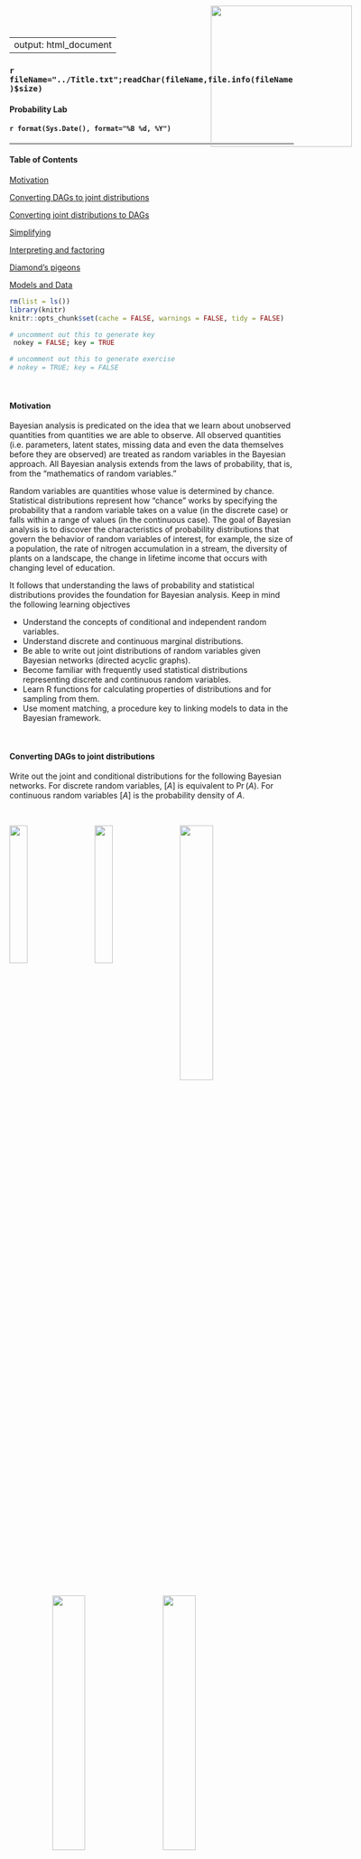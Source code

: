 <style>

/* uncomment out this to generate exercise */
/* .hider {display: none;}  
/* .hider2 {display: inline;} 

/* uncomment out this to generate key */
 .hider {display: inline;}  
  .hider2 {display: none;}  

</style>

---
output: html_document
---

<img src="../Logo.png" style="position:absolute;top:10px;right:125px;width:250px;height=250px" />

### `r fileName="../Title.txt";readChar(fileName,file.info(fileName)$size)`
#### Probability Lab
#### `r format(Sys.Date(), format="%B %d, %Y")`

- - -

#### Table of Contents

[Motivation][]

[Converting DAGs to joint distributions][]

[Converting joint distributions to DAGs][]

[Simplifying][]

[Interpreting and factoring][]

[Diamond's pigeons][]

[Models and Data][]

```r
rm(list = ls())
library(knitr)
knitr::opts_chunk$set(cache = FALSE, warnings = FALSE, tidy = FALSE)

# uncomment out this to generate key
 nokey = FALSE; key = TRUE

# uncomment out this to generate exercise
# nokey = TRUE; key = FALSE
```

<br>

#### Motivation

Bayesian analysis is predicated on the idea that we learn about unobserved quantities from quantities we are able to observe.  All observed quantities (i.e. parameters, latent states, missing data and even the data themselves before they are observed) are treated as random variables in the Bayesian approach.  All Bayesian analysis extends from the laws of probability, that is, from the "mathematics of random variables."

Random variables are quantities whose value is determined by chance.  Statistical distributions represent how "chance" works by specifying the probability that a random variable takes on a value (in the discrete case) or falls within a range of values (in the continuous case).  The goal of Bayesian analysis is to discover the characteristics of probability distributions that govern the behavior of random variables of interest, for example, the size of a population, the rate of nitrogen accumulation in a stream, the diversity of plants on a landscape, the change in lifetime income that occurs with changing level of education.

It follows that understanding the laws of probability and statistical distributions provides the foundation for Bayesian analysis. Keep in mind the following learning objectives

- Understand the concepts of conditional and independent random variables.
- Understand discrete and continuous marginal distributions.
- Be able to write out joint distributions of random variables given Bayesian networks (directed acyclic graphs).
- Become familiar with frequently used statistical distributions representing discrete and continuous random variables. 
- Learn R functions for calculating properties of distributions and for sampling from them.
- Use moment matching, a procedure key to linking models to data in the Bayesian framework.

<br>

#### Converting DAGs to joint distributions

Write out the joint and conditional distributions for the following Bayesian networks. For discrete random variables, $\big[A\big]$ is equivalent to $\Pr\big(A\big)$. For continuous random variables $\big[A\big]$ is the probability density of $A$.

<br>

<img src="DAG1.png" style="float: left; width: 25%; margin-right: 5%; margin-left: 0%; margin-bottom: 0.5em;">
<img src="DAG2.png" style="float: left; width: 25%; margin-right: 5%; margin-bottom: 0.5em;">
<img src="DAG3.png" style="float: left; width: 34%; margin-right: 5%; margin-bottom: 0.5em;">
<p style="clear: both;">

<br>

<img src="DAG4.png" style="float: left; width: 34%; margin-right: 5%; margin-left: 15%; margin-bottom: 0.5em;">
<img src="DAG5.png" style="float: left; width: 34%; margin-right: 5%; margin-bottom: 0.5em;">
<p style="clear: both;">

<div class="hider">
\begin{eqnarray}
& &\textrm{1.}\quad\big[a,b,c,d,e\big]  = 
\big[a \mid b,c\big]\big[b\mid d,e\big]\big[c\big]\big[d\big]\big[e\big] \\[1em]
& &\textrm{2.}\quad\big[y,\mu,\beta_1,\beta_2,\sigma^2_p,\sigma^2_o\big]  = \big[y\mid \mu,\sigma^2_o\big]\big[\mu\mid \sigma^2_p,\beta_1,\beta_2\big]\big[\sigma^2_p\big]\big[\beta_1\big]\big[\beta_2\big]\big[\sigma^2_o\big]\\[1em]
& &\textrm{3.}\quad\big[y,x,\mu,\phi_1,\phi_2,\sigma \big] = \big[y\mid x, z \big] \big[x \mid \mu, \sigma \big]\big[z \mid \phi_1,\phi_2\big]\big[\sigma\big]\big[\phi_1\big]\big[\phi_2\big]\big[\mu\big]\\[1em]
& &\textrm{4.}\quad\big[y_1,y_2,z,\theta_1,\theta_2,\gamma_1,\gamma_2,\gamma_3\big] = \big[y_1\mid\theta_1,z\big]\big[y_2\mid \theta_2,z\big]\big[z\mid\gamma_1,\gamma_2,\gamma_3\big]\big[\theta_1\big]\big[\theta_2\big]\big[\gamma_1\big]\big[\gamma_2\big]
\big[\gamma_3\big]\\[1em]
& &\textrm{5.}\quad\big[A,B,D,E,F,H\big] = \big[A \mid D,E\,\big]\big[D \mid H\big]\big[B \mid H,F\big]\big[E\big]\big[H\big]\big[F\big]
\end{eqnarray}
</div>

<br>

#### Converting joint distributions to DAGs

Draw Bayesian networks (DAGs) for the joint and conditional distributions below.

\begin{eqnarray}
& &\textrm{I.}\quad \Pr\big(A,B\big)  =  \Pr\big(A\mid B\big)\Pr\big(B\big)\\[1em]
& &\textrm{II.}\quad \Pr\big(A,B,C\big)  =  \Pr\big(A \mid B,C\big)\Pr\big(B\mid C\big)\Pr\big(C\big)\\[1em]
& &\textrm{III.}\quad \Pr\big(A,B,C,D\big)  =  \Pr\big(A \mid C\big)\Pr\big(B \mid C\big)\Pr\big(C \mid D\big)\Pr\big(D\big)\\[1em]
& &\textrm{IV.}\quad \Pr\big(A,B,C,D,E\big)  =  \Pr\big(A \mid C\big)\Pr\big(B\mid C\big)
 \Pr\big(C \mid D,E\big)\Pr\big(D\big)\Pr\big(E\big)\\[1em]
& &\textrm{V.}\quad \Pr\big(A,B,C,D\big)  =  \Pr\big(A \mid B,C,D\big)\Pr\big(B \mid C,D\big)\Pr\big(C \mid D\big),\Pr\big(D\big)\\[1em]
& &\textrm{VI.}\quad \Pr\big(A,B,C,D\big)  =  \Pr\big(A \mid B,C,D\big)\Pr\big(C \mid D\big)\Pr\big(B\big)\Pr\big(D\big)\\[1em]
\end{eqnarray}

<br>

<div class="hider">
<center>
![](DAGS.png)
</center>
</div>
  
<br>

#### Simplifying

Simplify the expression below, given that $z_2$ and $z_3$ are independent random variables. 
$$ \Pr\big(z_1,z_2,z_3\big)=\Pr\big(z_1\mid z_2,z_3\big)\Pr\big(z_2 \mid z_3\big)\Pr\big(z_3\big)$$

<div class="hider">
simplifies to 
$$ \Pr\big(z_1,z_2,z_3\big)=\Pr(z_1\mid z_2,z_3\big)\Pr\big(z_2\big)\Pr\big(z_3\big)$$
because $\Pr\big(z_2\mid z_3\big) = \Pr\big(z_2\big)$ if $z_2$ and $z_3$ are independent.
</div>

<br>

#### Interpreting and factoring

The probability of a vector of observations $\mathbf{y}$ depends on a vector of true ecological states of interest, $\mathbf{z}$, and the parameters in a data model: $\boldsymbol{\theta}_{d}$ and $\sigma_{d}$. The probability of the true states $\mathbf{z}$ depends on the parameters in an ecological process model: $\boldsymbol{\theta}_{p}$ and $\sigma_{p}$. We know that $\boldsymbol{\theta}_{d}$, $\boldsymbol{\theta}_{p}$, $\sigma_{p}$, and $\sigma_{d}$ are all independent.  Write out a factored expression for the joint distribution, $\Pr\big(\mathbf{y},\mathbf{z},\boldsymbol{\theta}_{d},\boldsymbol{\theta}_{p}, \sigma_{p}, \sigma_{d}\big)$. Drawing a Bayesian network will help.

<div class="hider">
$$\Pr\big(\mathbf{y},\mathbf{z},\boldsymbol{\theta}_{d},\boldsymbol{\theta}_{p}, \sigma_{p}, \sigma_{d}\big) = 
\Pr\big(\mathbf{y} \mid \mathbf{z},\boldsymbol{\theta}_{d}, \sigma_{d} \big)\Pr\big(\mathbf{z} \mid \boldsymbol{\theta}_{p}, \sigma_{p}\big)
\Pr\big(\boldsymbol{\theta}_{d}\big)\Pr\big(\boldsymbol{\theta}_{p}\big) \Pr\big(\sigma_{d}\big) \Pr\big(\sigma_{p}\big)$$
<div style="width:200px; height=200px; margin:0 auto;">
<center>
![](dag6.png)
</center>
</div>
</div>

<br>

#### Diamond's pigeons

The holy grail in Bayesian analysis is to discover the *marginal posterior distribution* of unobserved quantities (parameters, latent states, missing data, forecasts) from quantities we are able to observe (data).  It follows that we must understand what marginal distributions are.  The following is an example of a discrete case that also exercises your newly gained familiarity with the laws of probability.

Jared Diamond studied the distribution of fruit pigeons *Ptilinopus rivoli* and *P. solomonensis* on 32 islands in the Bismark archipelago northeast of New Guinea (Table 1). Define the event $R$ as an island being occupied by *P. rivoli*, and the event $S$ as an island being occupied by *P. solomonensis*. The complementary events are that an island is not occupied by *P. solomonensis* $\big(S^c\big)$ and not occupied by *P. rivoli* $\big(R^c\big)$.

<br>

<center>
**Table 1**: Data on distribution of species of fruit pigeons on islands

Status  | Number of Islands
------------- | -------------
*P. rivoli* present, *P. solomonensis* absent | 9
*P. solomonensis* present, *P. rivoli* absent | 18
Both present | 2
Both absent | 3
Total | 32
</center>

<br>

1. Fill in Table 2 to estimate the *marginal* probabilities of presence and absence of the two species.  The cells show the joint probability of the events specified in the row and column.  The right column and the bottom row show the marginal probabilities.  

  a.  What is the sum of the marginal rows?
  b.  What is the sum of the marginal columns?
  c.  Why?  Note, when we marginalize over $R$ we are effectively eliminating $S$ and vice versa.

<div class="hider2">

<br>

<center>
**Table 2**: Estimates of marginal probabilities for island occupancy

Events  | $S$ | $S^c$ | Marginal
------------- | ------------- | ------------- | -------------
$R$ | $\Pr\big(S,R\big)=$ | $\Pr\big(S^c, R\big) =$ | $\Pr\big(R\big)=$
$R^c$ | $\Pr\big(S,R^c\big)=$ | $\Pr\big(S^c, R^c\big) =$ | $\Pr\big(R^c\big)=$
Marginal | $\Pr\big(S\big)=$ | $Pr\big(S^c\big)$ | $=$
</center>
</div>

<div class="hider">

<br>

<center>
**Table 2**: Estimates of marginal probabilities for island occupancy

Events  | $S$ | $S^c$ | Marginal
------------- | ------------- | ------------- | -------------
$R$ | $\Pr\big(S,R\big)=\frac{2}{32}$ | $\Pr\big(S^c, R\big) =\frac{9}{32}$ | $\Pr\big(R\big)=\frac{11}{32}$
$R^c$ | $\Pr\big(S,R^c\big)=\frac{18}{32}$ | $\Pr\big(S^c, R^c\big)=\frac{3}{32}$ | $\Pr\big(R^c\big)=\frac{21}{32}$
Marginal | $\Pr\big(S\big)=\frac{20}{32}$ | $Pr\big(S^c\big)=\frac{12}{32}$ | $=\frac{32}{32}$
</center>
</div>

<br>

2. Use the data in Table 1 and the probabilities in Table 2 to illustrate the rule for the union of two events, the probability that an island contains either species, $\Pr\big(R\cup S\big)$. 

<div class="hider">
\begin{eqnarray}
\Pr\big(R\cup S\big) & = & \Pr\big(R\big) + \Pr\big(S\big) - \Pr\big(S,R\big)\\[1em]
\Pr\big(R\big) & = &\frac{11}{32}\\[1em]
\Pr\big(S\big) & = &\frac{20}{32}\\[1em]
\Pr\big(R,S\big) & = &\frac{2}{32}\\[1em]
\Pr\big(R\cup S\big) & = & \frac{11+20-2}{32}  =  \frac{29}{32}\\[1em]
\end{eqnarray}
</div>

3. Use the marginal probabilities in Table 2 to calculate the probability that an island contains both species i.e., $\Pr\big(R,S\big)$, assuming that $R$ and $S$ are independent.  Compare the results from those calculations with the probability that both species occur on an island calculated directly from the data in Table 1. Interpret the results ecologically.  What is $\Pr\big(R\mid S\big)$? What is $\Pr\big(S\mid R\big)$.

<div class="hider">
If the probabilities are independent, then:
$$\Pr\big(R,S\big) = \Pr\big(R\big)\Pr\big(S\big) = \frac{20}{32}\frac{11}{32} = .215$$
</div>

4. Based on the data in Table 1, the probability that an island is occupied by both species is $\frac{2}{32}=.062$. Diamond interpreted this difference as evidence of niche separation resulting for interspecific competition, an interpretation that stimulated a decade of debate.  What are the conditional probabilities, $\Pr\big(R\mid S\big)$ and $\Pr\big(S \mid R\big)$?

<div class="hider">
\begin{eqnarray}
\Pr\big(R \mid S\big) &=& \cfrac{\Pr\big(R,S\big)}{\Pr\big(S\big)}=\cfrac{\frac{2}{32}}{\frac{20}{32}}=.10\\[2em]
\Pr\big(S \mid R\big) &=& \cfrac{\Pr\big(R,S\big)}{\Pr\big(R\big)}=\cfrac{\frac{2}{32}}{\frac{11}{32}}=.18\\[2em]
& & \\[1em]
\end{eqnarray}
</div>

<br>

#### Models and Data

1. We commonly represent the following general framework for linking models to data:

$$\big[y_i \mid g\big(\mathbf\theta,x_i\big),\sigma^2\big],$$

which represents the probability of obtaining the observation $y_i$ given that our model predicts the mean of a distribution $g\big(\mathbf\theta,x_i\big)$ with variance $\sigma^2$.  Assume we have count data.  What distribution would be a logical choice to model these data?  Write out a model for the data.  

<div class="hider">
The Poisson is a logical choice. We predict the mean of the Poisson for each $x_i$, i.e. $\lambda_i = g\big(\mathbf\theta,x_i\big)$, which also controls the uncertainty because in the Poisson distribution the variance equals the mean.  A model for the data is 

$$ y_i \propto \textrm{Poisson}\big(g\big(\mathbf\theta,x_i\big)\big).$$
</div>

<br>

2. Choose the appropriate distribution for the types of data shown below and justify your decision.

* The mass of carbon in above ground biomass in square m plot.
* The number of seals on a haul-out beach in the gulf of AK.
* Presence or absence of an invasive species in forest patches.
* The probability that a white male will vote republican in a presidential election.
* The number of individuals in four mutually exclusive income categories.
* The number of diseased individuals in a sample of 100.
* The political party affiliation (democrat, republican, independent) of a voter. 

<div class="hider">

<br>

<center>
Random variable  | Distribution | Justification 
|------------------------------|-----------------|---------------------------------------------------------
The mass of carbon in above ground biomass in square m plot.| gamma or lognormal | Continuous and non-negative
The number of seals on a haul-out beach in the gulf of AK | Poisson or negative binomial | Counts
Presence or absence of an invasive species in forest patches | Bernoulli | zero or one
The probability that a white male will vote republican in a presidential election | beta | zero to one
The number of individuals in four mutually exclusive income categories | multinomial | counts in more than two categories
The number of diseased individuals in a sample of 100 | binomial | counts in two categories, number of successes on a given number of trials.
The political party affiliation (democrat, republican, independent) of a voter. | multinomial | counts in more than two categories
</center>
</div>

<br>

3. Find the mean, variance, and 95% quantiles of 10000 random draws from a Poisson distribution with $\lambda=33.32$.

``` r
lambda <- 33.32
n <- 10000
y <- rpois(n, lambda)
mean(y)
var(y)
quantile (y, c(0.025, 0.975))
```

<br>

4. Simulate one observation of survey data with five categories on a likert scale, i.e. strongly disagree to strongly agree.  Assume a sample of 80 respondents and the following probabilities:

a.  Strongly disagree = 0.07
b.  Disagree = .13
c.  Neither agree nor disagree = .15
d.  Agree = .23
e.  Strongly agree = .42
    
``` r

prob <- c(.07,.13,.15,.23,.42)
size <- 80 
n <- 1 
rmultinom(n, size, prob)
```

<br>

5. The average above ground biomass in a 1 km^2^ of sagebrush grassland is 103.4 g/m^2^, with a standard deviation of 23.3. You clip a 1 m^2^ plot. Write out the model for the data.  What is the probability density of an observation of 94 assuming the data are normally distributed? What is the probability that your plot will contain between 90 and 110 gm of biomass? Is there a problem using normal distribution? 

<div class="hider">
$$y \sim \textrm{normal}(103.4, 23.3^{2})$$
</div>

``` r
x <- 94 
mean <- 103.4
sd <- 23.3
dnorm(x, mean, sd)

q <- c(110, 90) 
p.bound <- pnorm(q, mean = mean, sd = sd)
p.bound[1] - p.bound[2]
```

<div class="hider">
The normal distribution isn't an ideal choice because it extends below 0, which isn't possible for measurements of above ground biomass.
</div>

<br>

6. The prevalence of a disease in a population is the proportion of the population that is infected with the disease. Prevalence of chronic wasting disease in male mule deer on winter range near Fort Collins, CO is 12 percent. A sample of 24 male deer included 4 infected individuals. Write out a model for the data. What is the probability of obtaining these data conditional on the given prevalence (p=0.12)?

<div class="hider">
$$y_i \sim \textrm{binomial}(24, 0.12)$$
</div>

``` r
x <- 4 
size <- 24
p <- 0.12
dbinom(x, size, p)
```

<br>

7. Researchers know that the true proportion of related age-sex classifications for elk in Rocky Mountain National Park are: *Adult females* (p = 0.56), *Yearling males* (p = 0.06), *Bulls* (p = 0.16), and *Calves* (p = 0.22). What is the probability of obtaining the classification data conditional on the known sex-age population proportions given the following counts?

a.  Adult females (count = 65)
b.  Yearling males (count = 4)
c.  Bulls (count = 25)
d.  Calves (count = 26)

``` r
p <- c(0.56, 0.06, 0.16, 0.22)
y <- c(65, 4, 25, 26)

dmultinom(x = y, prob = p)
```

<br>

8. Nitrogen fixation by free-living bacteria occurs at a rate of 1.9 g/N/ha/yr with a standard deviation ($\sigma$) of 1.4. What is the lowest fixation rate that exceeds 2.5% of the distribution?  Use a normal distribution for this problem, but discuss why this might not be a good choice. 

``` r
mu <- 1.9
sigma <- 1.4
p <- 0.025
qnorm(p, mu, sigma)
```

<div class="hider">
The normal distribution isn't an ideal choice because it extends below 0, which isn't possible for measurements of nitrogen fixation.
</div>

<br>

9. You assumed a normal distribution for the earlier above ground biomass problem. Redo the problem with a more appropriate distribution (hint: moment matching required).

<div class="hider">
$$y_i \sim \textrm{gamma}\Big(\cfrac{\mu^2}{\sigma^2},\cfrac{\mu}{\sigma^2}\Big)$$
</div>

``` r
mu <- 103.4
sd <- 23.2
shape <- mu**2/sd**2
rate <- mu/sd**2
x <- 94
dgamma(x, shape, rate)

q <- c(110, 90)
p.bound <- pgamma(q, shape, rate)
p.bound[1] - p.bound[2]
```

<br>

When we mention *support* we are referring to the range where all probability or probability density values of the random variable being studied are defined as greater than zero.  In the case of the lognormal distribution, which is particularly useful in ecology, its support is continuous and strictly positive.  Moreover, it is often useful because it is asymmetric, allowing for values that are extreme in the positive direction.  Finally, it is useful for representing products of random variables.  The central limit theorem would predict that the distribution of sums of random variables will be normal, no matter how each is individually distributed. Analogously, products of random variables will be lognormally distributed.

10. If a random variable is lognormally distributed then the log of that random variable is normally distributed (conversely, if you exponentiate a normal random variable it generates a lognormal random variable).  The first parameter of the lognormal distribution is the mean of the random variable on the log scale and the second parameter is the variance (or sometimes the standard deviation) of the random variable on the log scale. 

\begin{eqnarray}
z \sim  \textrm{lognormal}\big(\alpha,\beta\big)\\[1em]
\textrm{median}\big(z\big) = e^{\alpha}\\[1em]
\textrm{log}\big(\textrm{median}\big(z\big)\big) = \alpha
\end{eqnarray}

<br>

11. Simulate 10,000 data points from a normal distribution with mean 0 and standard deviation 1 and another 10,000 data points from a log normal distribution with mean 0 and standard deviation 1.  Display side-by-side histograms scaled to the density.  Overlay the probability density function.  Find the mean, the median, and the variance of in each case (hint: use moment matching for the lognormal case). Check your estimates empirically with the simulated data. Repeat with different means and standard deviations of your choice.

``` r
par(mfrow=c(1,2))

mean <- 0
sd <- 1
y <- rnorm (10000, mean = mean, sd = sd)
hist(y, breaks = 50, prob = TRUE) 
x  <- seq(-4, 4, .01)
z <- dnorm(x, mean = mean, sd = sd)
lines(x, z, col = "red", lwd = 2)

log.y <- rlnorm(10000, meanlog = mean, sdlog = sd)
hist(log.y, ylim=c(0, .7), breaks = 250, prob = TRUE) 
log.x <- seq(0, 50, .01)
z <- dlnorm(log.x, meanlog = mean, sdlog = sd)
lines(log.x, z, col = "red", lwd = 2)
```

``` r
median(y)
mean(y)
var(y)

median <- exp(mean)
(mean.log.y <- exp(mean + sd^2/2))
mean(log.y)
(var.log.y <- (exp(sd^2) - 1) * exp(2*mean + sd^2))
var(log.y)
```

<br>

12. Existing literature shows that the proportion of habitat patches containing at least one rare plant individual is $\phi = 0.04$ with a standard deviation $\big(\sigma\big)$ of 0.01. Write out a model predicting the proportion of occupied habitat patches, $y_{i}$, conditional on $\phi$ and $\sigma$.  

<div class="hider">
$$
\begin{align}
\alpha &=\cfrac{\big(\phi^2 - \phi^3 - \phi\sigma^2\big)}{\sigma^2}\\
\beta &=\cfrac{\big(\phi - 2\phi^2 + \phi^3 - \sigma^2 + \phi\sigma^2\big)}{\sigma^2}\\
y_i &\sim \textrm{beta}\big(\alpha,\beta\big)
\end{align}
$$
</div>

<br>

13. Plot the probability distribution of $\phi$.  
    
``` r

shapeit <- function(mu , sigma){
  a <- (mu^2 - mu^3 - mu * sigma^2)/sigma^2
  b <- (mu - 2 * mu^2 + mu^3 - sigma^2 + mu * sigma^2)/sigma^2
  shape_ps <- c(a, b)
  return(shape_ps)
}

phi <- 0.04
sd <- 0.01
n <- 50

b <- shapeit(mu = phi, sigma = sd)
x <- seq(0, .2, .001)
y <- dbeta(x, b[1], b[2])

plot(x, y,type = 'l', ylab = expression(paste("Pr(",phi,")")), xlab = expression(phi), 
  xlim = c(0, 0.1), lwd = 2)
```

<br>

14. If you visited 50 patches, what is the probability that 5 would be occupied, conditional on the stated hypothesis $\big(\phi=0.04\big)$? 

<div class="hider">
$$\Pr(y=5 \mid \phi, n=50) = \textrm{binomial}\big(y=5\mid \phi=0.04,n=50\big) =\binom{50}{5}0.04^5(1-0.04)^{50-5}$$
</div>

``` r
x <- 5
phi <- 0.04
n <- 50
dbinom(x = x, p = phi, size = n)
```

<br>

15. Plot the probability of the data for y = 1...10 occupied patches out of 50 patches visited conditional on the stated hypothesis $\big(\phi=0.04\big)$.

``` r
x <- seq(0, 10)
y <- dbinom(x = x, p = phi, size = n)
plot(x, y, type = 'h', ylab = expression(paste("Pr(y|",phi,")"),), xlab = expression(y), lwd = 3, col = "blue")
```

<br>

16. What is the probability that at least 5 are occupied, conditional on the stated hypothesis ($\phi=0.04$)?  

<div class="hider">
\begin{eqnarray}
\Pr\big(y \geq5 \mid \phi, n=50\big) & = & \textrm{binomial}\big(y \geq5 \mid \phi=0.04,n=50\big)\\[1em]
&= &\sum_{y_{i}\in(5,6,\ldots,50)}\binom{50}{5}\big(0.04\big)^{\,y_{i}}\big(1-0.04\big)^{50-y_{i}}\\[1em]
\end{eqnarray}
</div>

``` r
q <- 4
phi <- 0.04
n <- 50
(1 - pbinom(q = q, p = phi, size = n))
```

<br>

17. Plot the cumulative probability that at least y = 1...10 patches are occupied, conditional on the stated hypothesis ($\phi=0.04$)?  

``` r
x <- seq(0, 10)
y <- pbinom(q = x, p = phi, size = n)
plot(x, y, ylab = expression(paste("P(",Y <= y," | ",phi,")")), xlab = expression(y), 
  pch = 16, col = "red", cex = 1.5)
```

<br>

18. Simulate data for 75 patches (empty patch = 1, occupied patch = 0).
    
<div class="hider">
$$
y \sim \textrm{binomial}(\phi,1) \equiv y \sim \textrm{Bernoulli}(\phi)
$$
</div>

``` r
n <- 75
size <- 1
phi <- 0.04
(ySim <- rbinom(n = n, size = size, prob = phi))
```
</div>

<br>

19. You are modeling the relationship between plant growth rate and soil water. Over the range of soil water from 0.01 to 0.2 gm water/gm soil. There is a linear relationship between growth rate and soil water, $\mu_i = \beta_0 + \beta_1x_i$ with $\beta_0 = 0.01$ and $\beta_1 = 0.09$. Write out the model for the data. Simulate a dataset with 20 observations assuming that the $x$ values vary randomly between 0.01 and 0.2 and the standard deviation on the prediction is 0.03.  You must choose a distribution that assures that a of the simulated data are positive. Plot the data and overlay the generating model.

<div class="hider">
\begin{eqnarray}
\mu_i &=& \beta_0 + \beta_1x_1\\
\alpha_i &=& \cfrac{\mu_i^2}{\sigma^2}\\
\beta_i &=& \cfrac{\mu_i}{\sigma^2}\\
y_i &\sim& \textrm{gamma}\big(\alpha_i,\beta_i\big)\\
\end{eqnarray}
</div>

``` r
x <- runif(20, 0.01, 0.2)
mu <- 0.01 + 0.9 * x
sigma <- 0.03
alpha <- mu^2/sigma^2
beta <- mu/sigma^2
y <- rgamma(length(x), alpha, beta)
plot(x, y, xlab = "Soil Moisture", ylab = "Growth Rate", pch = 16, col = "red", cex = 1.5)
lines(x, mu, lwd = 2)
```

<br>


    
